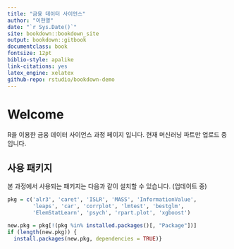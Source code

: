```yaml
--- 
title: "금융 데이터 사이언스"
author: "이현열"
date: "`r Sys.Date()`"
site: bookdown::bookdown_site
output: bookdown::gitbook
documentclass: book
fontsize: 12pt
biblio-style: apalike
link-citations: yes
latex_engine: xelatex
github-repo: rstudio/bookdown-demo
---
```


# Welcome {-}

R을 이용한 금융 데이터 사이언스 과정 페이지 입니다.
현재 머신러닝 파트만 업로드 중입니다.

## 사용 패키지 {-}

본 과정에서 사용되는 패키지는 다음과 같이 설치할 수 있습니다. (업데이트 중)

```r
pkg = c('alr3', 'caret', 'ISLR', 'MASS', 'InformationValue',
        'leaps', 'car', 'corrplot', 'lmtest', 'bestglm',
        'ElemStatLearn', 'psych', 'rpart.plot', 'xgboost')

new.pkg = pkg[!(pkg %in% installed.packages()[, "Package"])]
if (length(new.pkg)) {
  install.packages(new.pkg, dependencies = TRUE)}
```